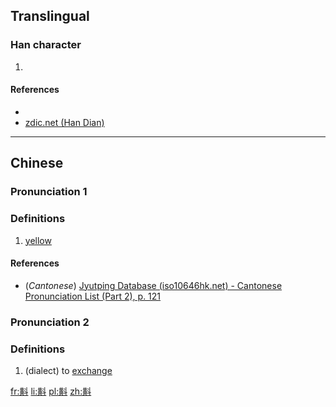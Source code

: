 ==Translingual==

===Han character===
{{Han char|rn=68|rad=斗|as=12|sn=16|four=44800|canj=TCYJ|ids=⿰黄斗}}

# {{defn|Han|sort=斗12}}

====References====
* {{Han ref|kx=0478.280|dkj=13528|dj=0837.180|hdz=32256.070|uh=65A2|ud=26018|bh=E9B2|bd=59826}}
*[http://www.zdic.net/z/1b/js/65A2.htm zdic.net (Han Dian)]

----

==Chinese==
{{zh-forms}}

===Pronunciation 1===
{{zh-pron
|m=tǒu
|c=tau3
|mc=y
|oc=y
|ma=
|cat=a
}}

===Definitions===

# [[yellow]]

====References====
*(''Cantonese'') [http://www.iso10646hk.net/jp/document/download.jsp Jyutping Database (iso10646hk.net) - Cantonese Pronunciation List (Part 2), p. 121]

===Pronunciation 2===
{{zh-pron
|m=tiǎo
|cat=v
}}

===Definitions===

# (dialect) to [[exchange]]

[[fr:斢]]
[[li:斢]]
[[pl:斢]]
[[zh:斢]]